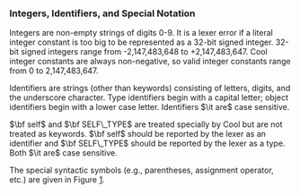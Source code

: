 === Integers, Identifiers, and Special Notation ===

Integers are non-empty strings of digits 0-9. It is a lexer error if a literal integer constant is too big to be represented as a 32-bit signed integer. 32-bit signed integers range from -2,147,483,648 to +2,147,483,647. Cool integer constants are always non-negative, so valid integer constants range from 0 to 2,147,483,647.

Identifiers are strings (other than keywords) consisting of letters, digits, and the underscore character. Type identifiers begin with a capital letter; object identifiers begin with a lower case letter. Identifiers $\it are$ case sensitive.

$\bf self$ and $\bf SELF\_TYPE$ are treated specially by Cool but are not treated as keywords. $\bf self$ should be reported by the lexer as an identifier and $\bf SELF\_TYPE$ should be reported by the lexer as a type. Both $\it are$ case sensitive.

The special syntactic symbols (e.g., parentheses, assignment operator, etc.) are given in Figure [[Cool Syntax|1]].
